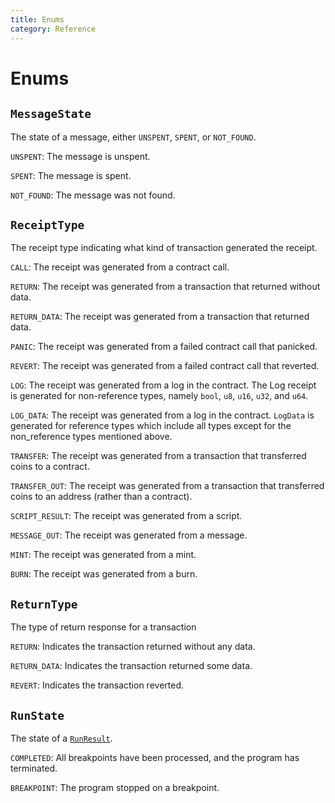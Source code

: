 ```yaml
---
title: Enums
category: Reference
---
```


# Enums

## `MessageState`

The state of a message, either `UNSPENT`, `SPENT`, or `NOT_FOUND`.

`UNSPENT`:
The message is unspent.

`SPENT`:
The message is spent.

`NOT_FOUND`:
The message was not found.

## `ReceiptType`

The receipt type indicating what kind of transaction generated the receipt.

`CALL`:
The receipt was generated from a contract call.

`RETURN`:
The receipt was generated from a transaction that returned without data.

`RETURN_DATA`:
The receipt was generated from a transaction that returned data.

`PANIC`:
The receipt was generated from a failed contract call that panicked.

`REVERT`:
The receipt was generated from a failed contract call that reverted.

`LOG`:
The receipt was generated from a log in the contract. The Log receipt is generated for non-reference types, namely `bool`, `u8`, `u16`, `u32`, and `u64`.

`LOG_DATA`:
The receipt was generated from a log in the contract. `LogData` is generated for reference types which include all types except for the non_reference types mentioned above.

`TRANSFER`:
The receipt was generated from a transaction that transferred coins to a contract.

`TRANSFER_OUT`:
The receipt was generated from a transaction that transferred coins to an address (rather than a contract).

`SCRIPT_RESULT`:
The receipt was generated from a script.

`MESSAGE_OUT`:
The receipt was generated from a message.

`MINT`:
The receipt was generated from a mint.

`BURN`:
The receipt was generated from a burn.

## `ReturnType`

The type of return response for a transaction

`RETURN`:
Indicates the transaction returned without any data.

`RETURN_DATA`:
Indicates the transaction returned some data.

`REVERT`:
Indicates the transaction reverted.

## `RunState`

The state of a [`RunResult`](/docs/reference/objects/#runresult).

`COMPLETED`:
All breakpoints have been processed, and the program has terminated.

`BREAKPOINT`:
The program stopped on a breakpoint.
